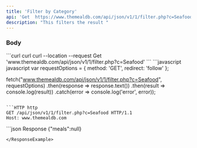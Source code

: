 ```yaml
---
title: 'Filter by Category'
api: 'Get  https://www.themealdb.com/api/json/v1/1/filter.php?c=Seafood'
description: "This filters the result "
---
```

### Body

<RequestExample> 
```curl curl 
curl --location --request Get 'www.themealdb.com/api/json/v1/1/filter.php?c=Seafood'
```
```javascript javascript
var requestOptions = {
  method: 'GET',
  redirect: 'follow'
};

fetch("www.themealdb.com/api/json/v1/1/filter.php?c=Seafood", requestOptions)
  .then(response => response.text())
  .then(result => console.log(result))
  .catch(error => console.log('error', error));
```

```HTTP http
GET /api/json/v1/1/filter.php?c=Seafood HTTP/1.1
Host: www.themealdb.com

```
</RequestExample>

<ResponseExample>
```json Response
{"meals":null}

```
</ResponseExample>